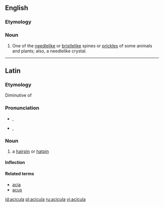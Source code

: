 ==English==

===Etymology===
{{L.}} {{term|acicula|pin for a head-dress|lang=la}}

===Noun===
{{en-noun|aciculae}}

# One of the [[needlelike]] or [[bristlelike]] spines or [[prickles]] of some animals and plants; also, a needlelike crystal.

----

==Latin==

===Etymology===
Diminutive of {{term|acus||needle|lang=la}}

===Pronunciation===
* {{a|Classical}} {{IPA|/aˈki.ku.la/|lang=la}}, {{SAMPA|/a"kikula/}}
* {{a|Ecclesiastical}} {{IPA|/aˈʧi.ku.la/}}, {{SAMPA|/a"tSikula/}}

===Noun===
{{la-noun|acicula|aciculae|aciculae|f|first}}

# a [[hairpin]] or [[hatpin]]

====Inflection====
{{la-decl-1st|acicul}}

====Related terms====
* [[acia]]
* [[acus]]

[[id:acicula]]
[[pl:acicula]]
[[ru:acicula]]
[[vi:acicula]]